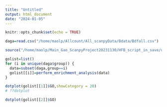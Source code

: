 ```yaml
---
title: "Untitled"
output: html_document
date: "2024-01-05"
---
```


```r
knitr::opts_chunk$set(echo = TRUE)
```

```r
daga=read.csv("/home/maolp/Allcount/All_scanpyData/Bdata/Bdfall.csv")
```


```r
source("/home/maolp/Main_Gao_ScanpyProject20231130/HFB_script_in_save/util.R")

```
```r
golist=list()
for (i in unique(daga$group)) {
  data=subset(daga,group==i)
  golist[[i]]=perform_enrichment_analysis(data)
}
```

```r
dotplot(golist[[1]]$GO,showCategory = 20)
# ??dotplot
```

```r
dotplot(golist[[2]]$GO)
```

